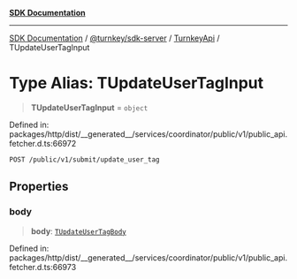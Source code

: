 [**SDK Documentation**](../../../../../README.mdx)

***

[SDK Documentation](../../../../../packages.mdx) / [@turnkey/sdk-server](../../../README.mdx) / [TurnkeyApi](../README.mdx) / TUpdateUserTagInput

# Type Alias: TUpdateUserTagInput

> **TUpdateUserTagInput** = `object`

Defined in: packages/http/dist/\_\_generated\_\_/services/coordinator/public/v1/public\_api.fetcher.d.ts:66972

`POST /public/v1/submit/update_user_tag`

## Properties

### body

> **body**: [`TUpdateUserTagBody`](TUpdateUserTagBody.mdx)

Defined in: packages/http/dist/\_\_generated\_\_/services/coordinator/public/v1/public\_api.fetcher.d.ts:66973
